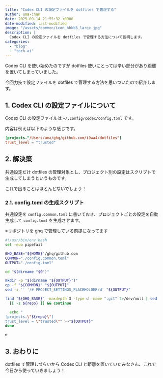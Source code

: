 ```yaml
---
title: "Codex CLI の設定ファイルを dotfiles で管理する"
author: uma-chan
date: 2025-09-14 21:55:32 +0900
date-modified: last-modified
image: "/assets/common/icon_hhkb3_large.jpg"
description: |
  Codex CLI の設定ファイルを dotfiles で管理する方法について説明します。
categories:
  - "blog"
  - "tech-ai"
---
```


Codex CLI を使い始めたのですが dotfiles 使いにとっては辛い部分があり距離を置いてしまっていました。

今回力技で設定ファイルを dotfiles で管理する方法を思いついたので紹介します。

## 1. Codex CLI の設定ファイルについて

Codex CLI の設定ファイルは `~/.config/codex/config.toml` です。

内容は例えば以下のような感じです。

```.toml
[projects."/Users/uma/ghq/github.com/i9wa4/dotfiles"]
trust_level = "trusted"
```

## 2. 解決策

共通設定だけ dotfiles の管理対象とし、プロジェクト別の設定はスクリプトで生成してしまうというものです。

これで困ることはほとんどないでしょう！

### 2.1. config.toml の生成スクリプト

共通設定を `config.common.toml` に書いておき、プロジェクトごとの設定を自動生成して `config.toml` を生成させます。

※リポジトリを ghq で管理している前提になってます

```.sh
#!/usr/bin/env bash
set -euo pipefail

GHQ_BASE="${HOME}"/ghq/github.com
COMMON="./config.common.toml"
OUTPUT="./config.toml"

cd "$(dirname "$0")"

mkdir -p "$(dirname "${OUTPUT}")"
cp -f "${COMMON}" "${OUTPUT}"
sed -i '' '/# PROJECT_SETTINGS_PLACEHOLDER/d' "${OUTPUT}"

find "${GHQ_BASE}" -maxdepth 3 -type d -name ".git" 2>/dev/null | sed 's/\/\.git$//' | sort | while read -r repo; do
  [[ -z ${repo} ]] && continue

  echo "
[projects.\"${repo}\"]
trust_level = \"trusted\"" >>"${OUTPUT}"
done

e
```

## 3. おわりに

dotfiles で管理しづらいから Codex CLI と距離を置いていたみなさん、これで今日から使っていきましょう！
